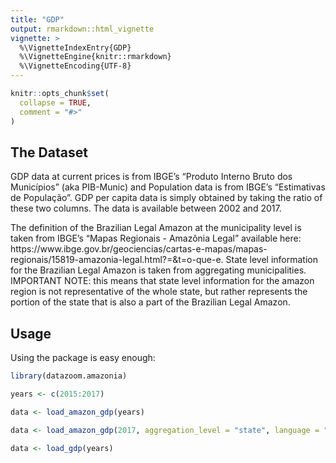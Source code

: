 ```yaml
---
title: "GDP"
output: rmarkdown::html_vignette
vignette: >
  %\VignetteIndexEntry{GDP}
  %\VignetteEngine{knitr::rmarkdown}
  %\VignetteEncoding{UTF-8}
---
```


```r
knitr::opts_chunk$set(
  collapse = TRUE,
  comment = "#>"
)
```

## The Dataset

GDP data at current prices is from IBGE's "Produto Interno Bruto dos Municípios" (aka PIB-Munic) and Population data is from IBGE's "Estimativas de População". GDP per capita data is simply obtained by taking the ratio of these two columns. The data is available between 2002 and 2017.

The definition of the Brazilian Legal Amazon at the municipality level is taken from IBGE's "Mapas Regionais - Amazônia Legal" available here: https://www.ibge.gov.br/geociencias/cartas-e-mapas/mapas-regionais/15819-amazonia-legal.html?=&t=o-que-e. State level information for the Brazilian Legal Amazon is taken from aggregating municipalities. IMPORTANT NOTE: this means that state level information for the amazon region is not representative of the whole state, but rather represents the portion of the state that is also a part of the Brazilian Legal Amazon.

## Usage

Using the package is easy enough:

```r
library(datazoom.amazonia)

years <- c(2015:2017)

data <- load_amazon_gdp(years)

data <- load_amazon_gdp(2017, aggregation_level = "state", language = "pt")

data <- load_gdp(years)
```
